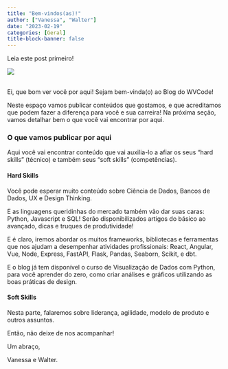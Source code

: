```yaml
---
title: "Bem-vindos(as)!"
author: ["Vanessa", "Walter"]
date: "2023-02-19"
categories: [Geral]
title-block-banner: false
---
```


Leia este post primeiro!

![](../../library/concepts/programming_place.jpg)

<br>
Ei, que bom ver você por aqui! Sejam bem-vinda(o) ao Blog do WVCode!

Neste espaço vamos publicar conteúdos que gostamos, e que acreditamos que podem fazer a diferença para você e sua carreira! Na próxima seção, vamos detalhar bem o que você vai encontrar por aqui.

### O que vamos publicar por aqui

Aqui você vai encontrar conteúdo que vai auxilia-lo a afiar os seus "hard skills" (técnico) e também seus "soft skills" (competências).

#### Hard Skills

Você pode esperar muito conteúdo sobre Ciência de Dados, Bancos de Dados, UX e Design Thinking. 

E as linguagens queridinhas do mercado também vão dar suas caras:  Python, Javascript e SQL! Serão disponibilizados artigos do básico ao avançado, dicas e truques de produtividade! 

E é claro, iremos abordar os muitos frameworks, bibliotecas e ferramentas que nos ajudam a desempenhar atividades profissionais: React, Angular, Vue, Node, Express, FastAPI, Flask, Pandas, Seaborn, Scikit, e dbt.

E o blog já tem disponível o curso de Visualização de Dados com Python, para você aprender do zero, como criar análises e gráficos utilizando as boas práticas de design.

#### Soft Skills

Nesta parte, falaremos sobre liderança, agilidade, modelo de produto e outros assuntos.


Então, não deixe de nos acompanhar!



Um abraço,

Vanessa e Walter.
